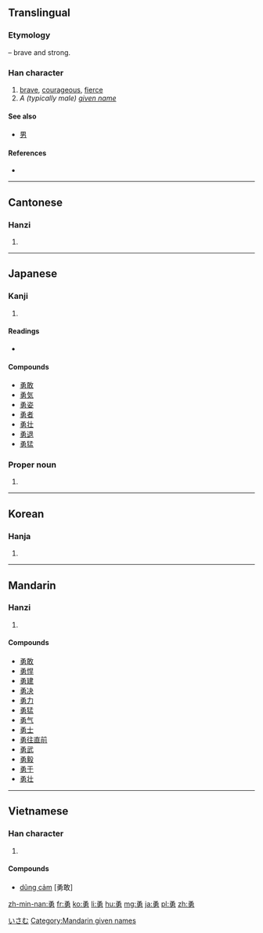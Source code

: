 ==Translingual==

===Etymology===
{{Han compound|甬|力|t2=strong|ls=psc|c1=p|c2=s}} – brave and strong.

===Han character===
{{Han char|rn=19|rad=力|as=07|sn=9|four=1742<sub>7</sub>|canj=弓月大尸 (NBKS)|ids=⿱[[甬]][[力]]}}

# [[brave]], [[courageous]], [[fierce]]
# ''A (typically male) [[given name]]''

====See also====
* [[男]]

====References====
* {{Han ref|kx=0147.350|dkj=02360|dj=0332.160|hdz=10372.070|uh=52C7|ud=21191|bh=AB69|bd=43881}}

----

==Cantonese==

===Hanzi===
{{yue-hanzi|jyut=[[jung5]], [[jung6]]|y=yung5, yung6}}

# {{defn|lang=yue|sort=力07}}

----

==Japanese==

===Kanji===
{{ja-kanji|grade=4|rs=力07}}

# {{defn|lang=ja|sort=力07}}

====Readings====
* {{ja-readings|on=[[ゆう]] (yū)|kun=[[いさましい]] (isamashii), [[いさむ]] (isamu)}}

====Compounds====
* [[勇敢]]
* [[勇気]]
* [[勇姿]]
* [[勇者]]
* [[勇壮]]
* [[勇退]]
* [[勇猛]]

===Proper noun===
{{ja-pos|k|proper|hira=いさむ|rom=Isamu}}

# {{given name|male|lang=ja}}

[[Category:Japanese male given names|いさむ]]

----

==Korean==

===Hanja===
{{ko-hanja|hangeul=용|rv=yong|mr=yong|y=yong}}

# {{defn|lang=ko|sort=力07}}

----

==Mandarin==

===Hanzi===
{{cmn-hanzi|pin=[[yǒng]] ([[yong3]]), [[Yǒng]] ([[Yong3]])|wg=yung<sup>3</sup>, Yung<sup>3</sup>}}

# {{defn|lang=cmn|sort=力07}}

====Compounds====
* [[勇敢]]
* [[勇悍]]
* [[勇建]]
* [[勇决]]
* [[勇力]]
* [[勇猛]]
* [[勇气]]
* [[勇士]]
* [[勇往直前]]
* [[勇武]]
* [[勇毅]]
* [[勇于]]
* [[勇壮]]

----

==Vietnamese==

===Han character===
{{vi-hantu|[[dũng]], [[xõng]], [[dõng]], [[rụng]]|rs=力07}}

# {{defn|lang=vi|sort=力07}}

====Compounds====
* [[dũng cảm]] [勇敢]

[[Category:Mandarin given names]]

[[zh-min-nan:勇]]
[[fr:勇]]
[[ko:勇]]
[[li:勇]]
[[hu:勇]]
[[mg:勇]]
[[ja:勇]]
[[pl:勇]]
[[zh:勇]]